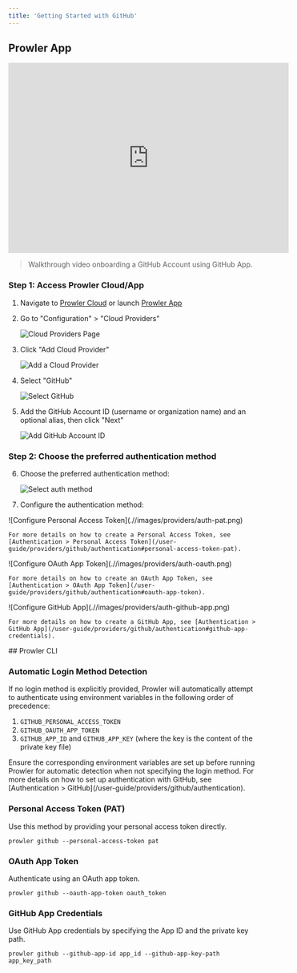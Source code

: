 ```yaml
---
title: 'Getting Started with GitHub'
---
```


## Prowler App

<iframe width="560" height="380" src="https://www.youtube-nocookie.com/embed/9ETI84Xpu2g" title="Prowler Cloud Onboarding Github" frameborder="0" allow="accelerometer; autoplay; clipboard-write; encrypted-media; gyroscope; picture-in-picture" allowfullscreen="1"></iframe>

> Walkthrough video onboarding a GitHub Account using GitHub App.

### Step 1: Access Prowler Cloud/App

1. Navigate to [Prowler Cloud](https://cloud.prowler.com/) or launch [Prowler App](../prowler-app.md)
2. Go to "Configuration" > "Cloud Providers"

    ![Cloud Providers Page](/images/providers/cloud-providers-page.png)

3. Click "Add Cloud Provider"

    ![Add a Cloud Provider](/images/providers/add-cloud-provider.png)

4. Select "GitHub"

    ![Select GitHub](.//images/providers/select-github.png)

5. Add the GitHub Account ID (username or organization name) and an optional alias, then click "Next"

    ![Add GitHub Account ID](.//images/providers/add-github-account-id.png)

### Step 2: Choose the preferred authentication method

6. Choose the preferred authentication method:

    ![Select auth method](.//images/providers/select-auth-method.png)

7. Configure the authentication method:

<Tabs>
  <Tab title="Personal Access Token">
    ![Configure Personal Access Token](.//images/providers/auth-pat.png)

    For more details on how to create a Personal Access Token, see [Authentication > Personal Access Token](/user-guide/providers/github/authentication#personal-access-token-pat).
  </Tab>
  <Tab title="OAuth App Token">
    ![Configure OAuth App Token](.//images/providers/auth-oauth.png)

    For more details on how to create an OAuth App Token, see [Authentication > OAuth App Token](/user-guide/providers/github/authentication#oauth-app-token).
  </Tab>
  <Tab title="GitHub App">
    ![Configure GitHub App](.//images/providers/auth-github-app.png)

    For more details on how to create a GitHub App, see [Authentication > GitHub App](/user-guide/providers/github/authentication#github-app-credentials).
  </Tab>
</Tabs>
## Prowler CLI

### Automatic Login Method Detection

If no login method is explicitly provided, Prowler will automatically attempt to authenticate using environment variables in the following order of precedence:

1. `GITHUB_PERSONAL_ACCESS_TOKEN`
2. `GITHUB_OAUTH_APP_TOKEN`
3. `GITHUB_APP_ID` and `GITHUB_APP_KEY` (where the key is the content of the private key file)

<Note>
Ensure the corresponding environment variables are set up before running Prowler for automatic detection when not specifying the login method.

</Note>
For more details on how to set up authentication with GitHub, see [Authentication > GitHub](/user-guide/providers/github/authentication).

### Personal Access Token (PAT)

Use this method by providing your personal access token directly.

```console
prowler github --personal-access-token pat
```

### OAuth App Token

Authenticate using an OAuth app token.

```console
prowler github --oauth-app-token oauth_token
```

### GitHub App Credentials
Use GitHub App credentials by specifying the App ID and the private key path.

```console
prowler github --github-app-id app_id --github-app-key-path app_key_path
```
